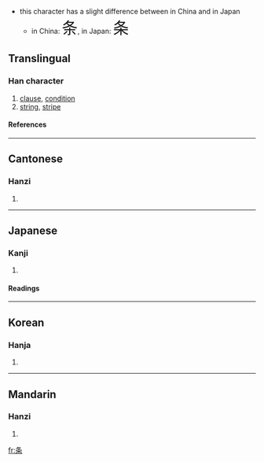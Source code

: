 *this character has a slight difference between in China and in Japan
**in China: <font size="6"><font lang="zh">条</font></font>, in Japan: <font size="6"><font lang="ja">条</font></font>
{{see|條}}

==Translingual==
===Han character===
{{Han char|rn=75|rad=木|as=03|sn=7|four=|canj=竹水木 (HED)}}
# [[clause]], [[condition]]
# [[string]], [[stripe]]
====References====
{{Han ref|kx=0513.011|dkj=14486|hdz=21161.080|uh=6761|ud=26465}}

----
==Cantonese==
===Hanzi===
{{yue-hanzi|jyut=|y=tiu4}}
# {{defn|Cantonese}}

----
==Japanese==
===Kanji===
{{ja-kanji|grade=5|rs=木03}}
# {{defn|Japanese}} 
====Readings====
{{ja-readings|on=[[じょう]] (jō)|kun=[[えだ]] (eda), [[すじ]] (suji)}}

----
==Korean==
===Hanja===
{{ko-hanja|hangeul=조|eumhun=|rv=jo|mr=cho|y=co}}
# {{defn|Korean}}

----
==Mandarin==
===Hanzi===
{{cmn-hanzi|tra=條|pin=[[lài]] ([[lai4]]), [[tiáo]] ([[tiao2]])|wg=lai<sup>4</sup>, t'iao<sup>2</sup>}}
# {{defn|Mandarin}}

[[fr:条]]